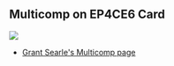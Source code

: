 == Multicomp on EP4CE6 Card ==

<img src="http://land-boards.com/blwiki/images/9/9a/P1715-CROPPED-720PX.jpg"></img>

* [http://searle.hostei.com/grant/Multicomp/index.html Grant Searle's Multicomp page]
